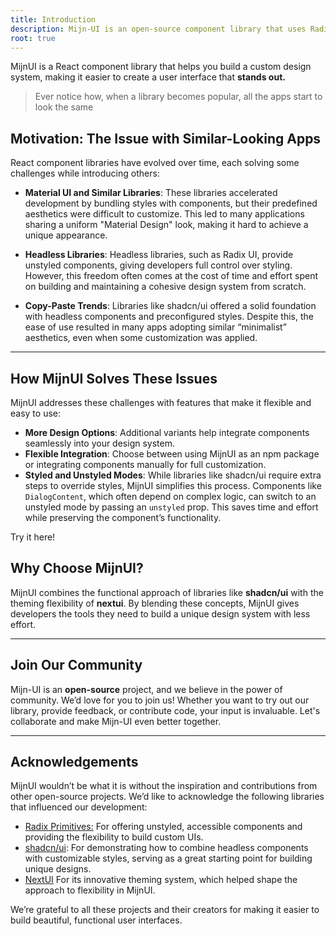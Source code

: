 ```yaml
---
title: Introduction
description: Mijn-UI is an open-source component library that uses Radix and Tailwind for styling.
root: true
---
```



MijnUI is a React component library that helps you build a custom design system, making it easier to create a user interface that **stands out.**

> Ever notice how, when a library becomes popular, all the apps start to look the same

## Motivation: The Issue with Similar-Looking Apps

React component libraries have evolved over time, each solving some challenges while introducing others:

- **Material UI and Similar Libraries**: These libraries accelerated development by bundling styles with components, but their predefined aesthetics were difficult to customize. This led to many applications sharing a uniform "Material Design" look, making it hard to achieve a unique appearance.
    
- **Headless Libraries**: Headless libraries, such as Radix UI, provide unstyled components, giving developers full control over styling. However, this freedom often comes at the cost of time and effort spent on building and maintaining a cohesive design system from scratch.
    
- **Copy-Paste Trends**: Libraries like shadcn/ui offered a solid foundation with headless components and preconfigured styles. Despite this, the ease of use resulted in many apps adopting similar “minimalist” aesthetics, even when some customization was applied.

---

## How MijnUI Solves These Issues

MijnUI addresses these challenges with features that make it flexible and easy to use:

- **More Design Options**: Additional variants help integrate components seamlessly into your design system.
- **Flexible Integration**: Choose between using MijnUI as an npm package or integrating components manually for full customization.
- **Styled and Unstyled Modes**: While libraries like shadcn/ui require extra steps to override styles, MijnUI simplifies this process. Components like `DialogContent`, which often depend on complex logic, can switch to an unstyled mode by passing an `unstyled` prop. This saves time and effort while preserving the component’s functionality.

Try it here!

<KeyFeaturesPlayground />

## Why Choose MijnUI?

MijnUI combines the functional approach of libraries like **shadcn/ui** with the theming flexibility of **nextui**. By blending these concepts, MijnUI gives developers the tools they need to build a unique design system with less effort.

---

## Join Our Community

Mijn-UI is an **open-source** project, and we believe in the power of community. We’d love for you to join us! Whether you want to try out our library, provide feedback, or contribute code, your input is invaluable. Let's collaborate and make Mijn-UI even better together.

---

## Acknowledgements

MijnUI wouldn’t be what it is without the inspiration and contributions from other open-source projects. We’d like to acknowledge the following libraries that influenced our development:

- [Radix Primitives:](https://www.radix-ui.com/primitives) For offering unstyled, accessible components and providing the flexibility to build custom UIs.
- [shadcn/ui](https://ui.shadcn.com/): For demonstrating how to combine headless components with customizable styles, serving as a great starting point for building unique designs.
- [NextUI](https://nextui.org/) For its innovative theming system, which helped shape the approach to flexibility in MijnUI.

We’re grateful to all these projects and their creators for making it easier to build beautiful, functional user interfaces.